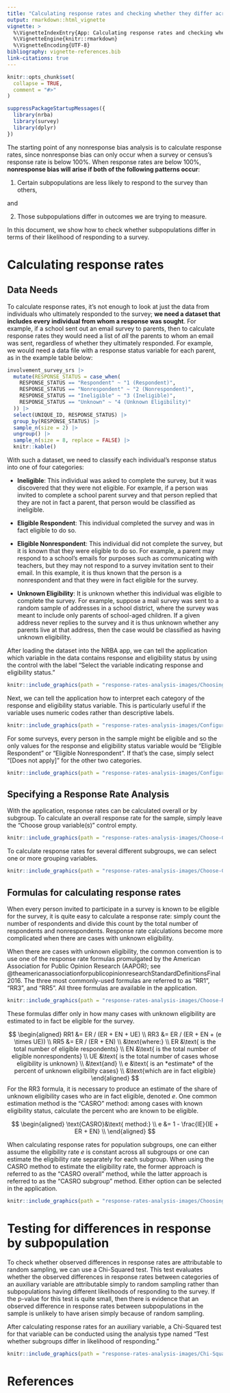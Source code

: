 ---
title: "Calculating response rates and checking whether they differ across subpopulations"
output: rmarkdown::html_vignette
vignette: >
  %\VignetteIndexEntry{App: Calculating response rates and checking whether they differ across subpopulations}
  %\VignetteEngine{knitr::rmarkdown}
  %\VignetteEncoding{UTF-8}
bibliography: vignette-references.bib
link-citations: true
---

```{r, include = FALSE}
knitr::opts_chunk$set(
  collapse = TRUE,
  comment = "#>"
)
```

```{r setup, echo=FALSE, message=FALSE, warning=FALSE}
suppressPackageStartupMessages({
  library(nrba)
  library(survey)
  library(dplyr)
})
```

The starting point of any nonresponse bias analysis is to calculate response rates, since nonresponse bias can only occur when a survey or census's response rate is below 100%. When response rates are below 100%, **nonresponse bias will arise if both of the following patterns occur**:

(1) Certain subpopulations are less likely to respond to the survey than others,

and

(2) Those subpopulations differ in outcomes we are trying to measure. 

In this document, we show how to check whether subpopulations differ in terms of their likelihood of responding to a survey.


# Calculating response rates

## Data Needs

To calculate response rates, it's not enough to look at just the data from individuals who ultimately responded to the survey; **we need a dataset that includes every individual from whom a response was sought**. For example, if a school sent out an email survey to parents, then to calculate response rates they would need a list of *all* the parents to whom an email was sent, regardless of whether they ultimately responded. For example, we would need a data file with a response status variable for each parent, as in the example table below:

```{r, echo=FALSE}
involvement_survey_srs |>
  mutate(RESPONSE_STATUS = case_when(
    RESPONSE_STATUS == "Respondent" ~ "1 (Respondent)",
    RESPONSE_STATUS == "Nonrespondent" ~ "2 (Nonrespondent)",
    RESPONSE_STATUS == "Ineligible" ~ "3 (Ineligible)",
    RESPONSE_STATUS == "Unknown" ~ "4 (Unknown Eligibility)"
  )) |>
  select(UNIQUE_ID, RESPONSE_STATUS) |>
  group_by(RESPONSE_STATUS) |>
  sample_n(size = 2) |>
  ungroup() |>
  sample_n(size = 8, replace = FALSE) |>
  knitr::kable()
```


With such a dataset, we need to classify each individual's response status into one of four categories:

- **Ineligible**: This individual was asked to complete the survey, but it was discovered that they were not eligible. For example, if a person was invited to complete a school parent survey and that person replied that they are not in fact a parent, that person would be classified as ineligible.

- **Eligible Respondent**: This individual completed the survey and was in fact eligible to do so.

- **Eligible Nonrespondent**: This individual did not complete the survey, but it is known that they were eligible to do so. For example, a parent may respond to a school's emails for purposes such as communicating with teachers, but they may not respond to a survey invitation sent to their email. In this example, it is thus known that the person is a nonrespondent and that they were in fact eligible for the survey.

- **Unknown Eligibility**: It is unknown whether this individual was eligible to complete the survey. For example, suppose a mail survey was sent to a random sample of addresses in a school district, where the survey was meant to include only parents of school-aged children. If a given address never replies to the survey and it is thus unknown whether any parents live at that address, then the case would be classified as having unknown eligibility.

After loading the dataset into the NRBA app, we can tell the application which variable in the data contains response and eligibility status by using the control with the label "Select the variable indicating response and eligibility status."

```{r, echo=FALSE}
knitr::include_graphics(path = "response-rates-analysis-images/Choosing-Response-Status-Variable.PNG")
```

Next, we can tell the application how to interpret each category of the response and eligibility status variable. This is particularly useful if the variable uses numeric codes rather than descriptive labels.

```{r, echo=FALSE}
knitr::include_graphics(path = "response-rates-analysis-images/Configuring-Response-Status-Variable.PNG")
```

For some surveys, every person in the sample might be eligible and so the only values for the response and eligibility status variable would be "Eligible Respondent" or "Eligible Nonrespondent". If that's the case, simply select "[Does not apply]" for the other two categories.

```{r, echo=FALSE}
knitr::include_graphics(path = "response-rates-analysis-images/Configuring-Response-Status-Variable-Does-Not-Apply.PNG")
```

## Specifying a Response Rate Analysis

With the application, response rates can be calculated overall or by subgroup. To calculate an overall response rate for the sample, simply leave the "Choose group variable(s)" control empty.

```{r, echo=FALSE}
knitr::include_graphics(path = "response-rates-analysis-images/Choose-Group-Variable-Empty.PNG")
```

To calculate response rates for several different subgroups, we can select one or more grouping variables.

```{r, echo=FALSE}
knitr::include_graphics(path = "response-rates-analysis-images/Choose-Group-Variable-Multiple.PNG")
```

## Formulas for calculating response rates

When every person invited to participate in a survey is known to be eligible for the survey, it is quite easy to calculate a response rate: simply count the number of respondents and divide this count by the total number of respondents and nonrespondents. Response rate calculations become more complicated when there are cases with unknown eligibility.

When there are cases with unknown eligibility, the common convention is to use one of the response rate formulas promulgated by the American Association for Public Opinion Research (AAPOR); see @theamericanassociationforpublicopinionresearchStandardDefinitionsFinal2016. The three most commonly-used formulas are referred to as "RR1", "RR3", and "RR5". All three formulas are available in the application.

```{r, echo=FALSE}
knitr::include_graphics(path = "response-rates-analysis-images/Choose-Response-Rate-Formula.PNG")
```

These formulas differ only in how many cases with unknown eligibility are estimated to in fact be eligible for the survey.

$$
\begin{aligned}
RR1 &= ER / (ER + EN + UE) \\
RR3 &= ER / (ER + EN + (e \times UE)) \\
RR5 &= ER / (ER + EN) \\
&\text{where:} \\
ER &\text{ is the total number of eligible respondents} \\
EN &\text{ is the total number of eligible nonrespondents} \\
UE &\text{ is the total number of cases whose eligibility is unknown} \\
&\text{and} \\
e &\text{ is an *estimate* of the percent of unknown eligibility cases} \\
&\text{which are in fact eligible}
\end{aligned}
$$
For the RR3 formula, it is necessary to produce an estimate of the share of unknown eligibility cases who are in fact eligible, denoted $e$. One common estimation method is the "CASRO" method: among cases with known eligibility status, calculate the percent who are known to be eligible.

$$
\begin{aligned}
\text{CASRO}&\text{ method:} \\
e &= 1 - \frac{IE}{IE + ER + EN} \\
\end{aligned}
$$

When calculating response rates for population subgroups, one can either assume the eligibility rate $e$ is constant across all subgroups or one can estimate the eligibility rate separately for each subgroup. When using the CASRO method to estimate the eligibility rate, the former approach is referred to as the "CASRO overall" method, while the latter approach is referred to as the "CASRO subgroup" method. Either option can be selected in the application.

```{r, echo=FALSE}
knitr::include_graphics(path = "response-rates-analysis-images/Choosing-Eligibility-Method.PNG")
```

# Testing for differences in response by subpopulation

To check whether observed differences in response rates are attributable to random sampling, we can use a Chi-Squared test. This test evaluates whether the observed differences in response rates between categories of an auxiliary variable are attributable simply to random sampling rather than subpopulations having different likelihoods of responding to the survey. If the p-value for this test is quite small, then there is evidence that an observed difference in response rates between subpopulations in the sample is unlikely to have arisen simply because of random sampling.

After calculating response rates for an auxiliary variable, a Chi-Squared test for that variable can be conducted using the analysis type named "Test whether subgroups differ in likelihood of responding."

```{r, echo=FALSE, out.width="100%"}
knitr::include_graphics(path = "response-rates-analysis-images/Chi-Squared-Test.PNG")
```


# References
